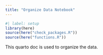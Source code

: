 ```yaml
---
title: "Organize Data Notebook"
---
```


```r
#| label: setup
library(here)
source(here("check_packages.R"))
source(here("functions.R"))
```

This quarto doc is used to organize the data.